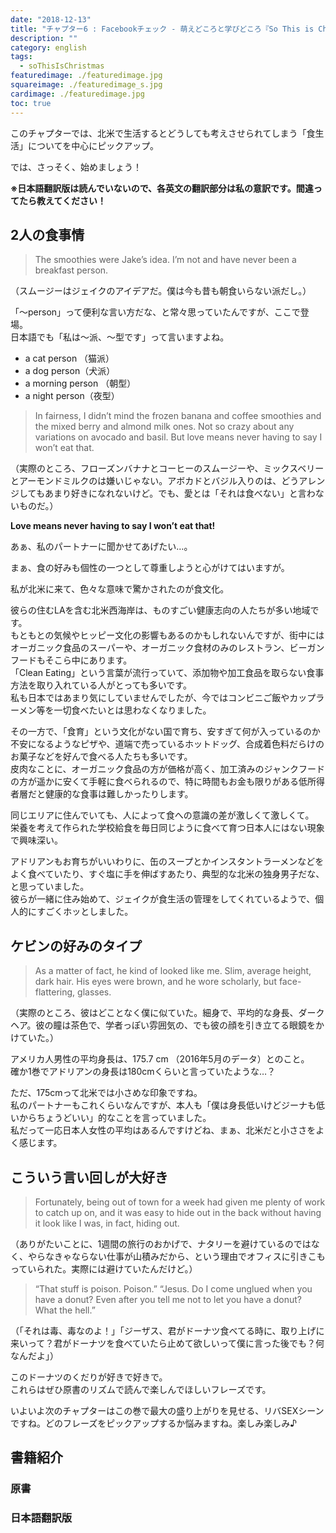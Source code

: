 ```yaml
---
date: "2018-12-13"
title: "チャプター6 : Facebookチェック - 萌えどころと学びどころ『So This is Christmas/アドリアン･イングリッシュ(6)』"
description: ""
category: english
tags:
  - soThisIsChristmas
featuredimage: ./featuredimage.jpg
squareimage: ./featuredimage_s.jpg
cardimage: ./featuredimage.jpg
toc: true
---
```



このチャプターでは、北米で生活するとどうしても考えさせられてしまう「食生活」についてを中心にピックアップ。

では、さっそく、始めましょう！

<SoThisIsChristmasIndex />

**※日本語翻訳版は読んでいないので、各英文の翻訳部分は私の意訳です。間違ってたら教えてください！**

## 2人の食事情

<Blockquote srcName="So This is Christmas (The Adrien English Mysteries #6)" srcURL="https://amzn.to/2OzE8fN" book>
The smoothies were Jake’s idea. I’m not and have never been a breakfast person.
</Blockquote>

<p className="translation">（スムージーはジェイクのアイデアだ。僕は今も昔も朝食いらない派だし。）</p>

「～person」って便利な言い方だな、と常々思っていたんですが、ここで登場。  
日本語でも「私は～派、～型です」って言いますよね。

- a cat person （猫派）
- a dog person（犬派）
- a morning person （朝型）
- a night person（夜型）

<Blockquote srcName="So This is Christmas (The Adrien English Mysteries #6)" srcURL="https://amzn.to/2OzE8fN" book>
In fairness, I didn’t mind the frozen banana and coffee smoothies and the mixed berry and almond milk ones. Not so crazy about any variations on avocado and basil. But love means never having to say I won’t eat that.
</Blockquote>

<p className="translation">（実際のところ、フローズンバナナとコーヒーのスムージーや、ミックスベリーとアーモンドミルクのは嫌いじゃない。アボカドとバジル入りのは、どうアレンジしてもあまり好きになれないけど。でも、愛とは「それは食べない」と言わないものだ。）</p>

**Love means never having to say I won’t eat that!**

あぁ、私のパートナーに聞かせてあげたい…。

まぁ、食の好みも個性の一つとして尊重しようと心がけてはいますが。

私が北米に来て、色々な意味で驚かされたのが食文化。

彼らの住むLAを含む北米西海岸は、ものすごい健康志向の人たちが多い地域です。  
もともとの気候やヒッピー文化の影響もあるのかもしれないんですが、街中にはオーガニック食品のスーパーや、オーガニック食材のみのレストラン、ビーガンフードもそこら中にあります。  
「Clean Eating」という言葉が流行っていて、添加物や加工食品を取らない食事方法を取り入れている人がとっても多いです。  
私も日本ではあまり気にしていませんでしたが、今ではコンビニご飯やカップラーメン等を一切食べたいとは思わなくなりました。

その一方で、「食育」という文化がない国で育ち、安すぎて何が入っているのか不安になるようなピザや、道端で売っているホットドッグ、合成着色料だらけのお菓子などを好んで食べる人たちも多いです。  
皮肉なことに、オーガニック食品の方が価格が高く、加工済みのジャンクフードの方が遥かに安くて手軽に食べられるので、特に時間もお金も限りがある低所得者層だと健康的な食事は難しかったりします。

同じエリアに住んでいても、人によって食への意識の差が激しくて激しくて。  
栄養を考えて作られた学校給食を毎日同じように食べて育つ日本人にはない現象で興味深い。

アドリアンもお育ちがいいわりに、缶のスープとかインスタントラーメンなどをよく食べていたり、すぐ塩に手を伸ばすあたり、典型的な北米の独身男子だな、と思っていました。  
彼らが一緒に住み始めて、ジェイクが食生活の管理をしてくれているようで、個人的にすごくホッとしました。

## ケビンの好みのタイプ

<Blockquote srcName="So This is Christmas (The Adrien English Mysteries #6)" srcURL="https://amzn.to/2OzE8fN" book>
As a matter of fact, he kind of looked like me. Slim, average height, dark hair. His eyes were brown, and he wore scholarly, but face-flattering, glasses.
</Blockquote>

<p className="translation">（実際のところ、彼はどことなく僕に似ていた。細身で、平均的な身長、ダークヘア。彼の瞳は茶色で、学者っぽい雰囲気の、でも彼の顔を引き立てる眼鏡をかけていた。）</p>

<Vocabulary en="As a matter of fact" ja="実を言うと" />

アメリカ人男性の平均身長は、175.7 cm （2016年5月のデータ）とのこと。  
確か1巻でアドリアンの身長は180cmくらいと言っていたような…？

ただ、175cmって北米では小さめな印象ですね。  
私のパートナーもこれくらいなんですが、本人も「僕は身長低いけどジーナも低いからちょうどいい」的なことを言っていました。  
私だって一応日本人女性の平均はあるんですけどね、まぁ、北米だと小ささをよく感じます。

## こういう言い回しが大好き

<Blockquote srcName="So This is Christmas (The Adrien English Mysteries #6)" srcURL="https://amzn.to/2OzE8fN" book>
Fortunately, being out of town for a week had given me plenty of work to catch up on, and it was easy to hide out in the back without having it look like I was, in fact, hiding out.
</Blockquote>

<p className="translation">（ありがたいことに、1週間の旅行のおかげで、ナタリーを避けているのではなく、やらなきゃならない仕事が山積みだから、という理由でオフィスに引きこもっていられた。実際には避けていたんだけど。）</p>

<Vocabulary en="catch up on" ja="（時間がなくて出来ていなかった事など）をやる" />

<Blockquote srcName="So This is Christmas (The Adrien English Mysteries #6)" srcURL="https://amzn.to/2OzE8fN" book>
“That stuff is poison. Poison.” “Jesus. Do I come unglued when you have a donut? Even after you tell me not to let you have a donut? What the hell.”
</Blockquote>

<p className="translation">（「それは毒、毒なのよ！」「ジーザス、君がドーナツ食べてる時に、取り上げに来いって？君がドーナツを食べていたら止めて欲しいって僕に言った後でも？何なんだよ」）</p>

このドーナツのくだりが好きで好きで。  
これらはぜひ原書のリズムで読んで楽しんでほしいフレーズです。

いよいよ次のチャプターはこの巻で最大の盛り上がりを見せる、リバSEXシーンですね。どのフレーズをピックアップするか悩みますね。楽しみ楽しみ♪

## 書籍紹介

### 原書

<Amazon
  asin="B01N9AERR2"
  title="So This is Christmas (The Adrien English Mysteries #6)"
  linkId="7da7f3a0fdcb9c4569abe4fdc90d6f9e"
  author="Josh Lanyon"
/>

### 日本語翻訳版

<Amazon
  asin="B077ZGFZ7S"
  title="So This is Christmas (アドリアン･イングリッシュ #6)"
  linkId="5037e032af9be9f42823c82d674e6462"
  author="ジョシュ･ラニヨン"
/>

<SoThisIsChristmasIndex open />
